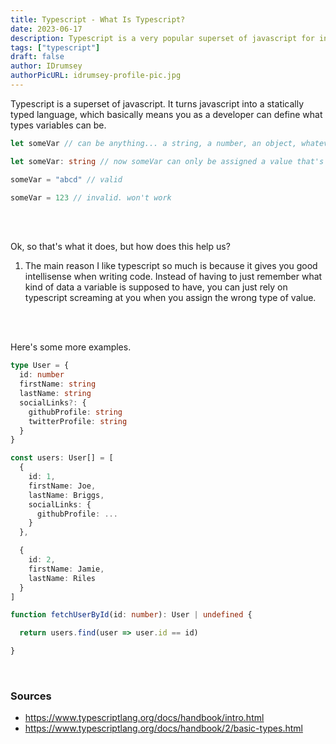 ```yaml
---
title: Typescript - What Is Typescript?
date: 2023-06-17
description: Typescript is a very popular superset of javascript for integrating static typing into your code.
tags: ["typescript"]
draft: false
author: IDrumsey
authorPicURL: idrumsey-profile-pic.jpg
---
```


Typescript is a superset of javascript. It turns javascript into a statically typed language, which basically means you as a developer can define what types variables can be.

```javascript title="Example:"
let someVar // can be anything... a string, a number, an object, whatever
```

```typescript
let someVar: string // now someVar can only be assigned a value that's a string

someVar = "abcd" // valid

someVar = 123 // invalid. won't work
```

<br />
<br />

Ok, so that's what it does, but how does this help us?

1. The main reason I like typescript so much is because it gives you good intellisense when writing code. Instead of having to just remember what kind of data a variable is supposed to have, you can just rely on typescript screaming at you when you assign the wrong type of value.

<br />
<br />

Here's some more examples.

```ts
type User = {
  id: number
  firstName: string
  lastName: string
  socialLinks?: {
    githubProfile: string
    twitterProfile: string
  }
}

const users: User[] = [
  {
    id: 1,
    firstName: Joe,
    lastName: Briggs,
    socialLinks: {
      githubProfile: ...
    }
  },

  {
    id: 2,
    firstName: Jamie,
    lastName: Riles
  }
]

function fetchUserById(id: number): User | undefined {

  return users.find(user => user.id == id)

}
```

<br />

### Sources

- https://www.typescriptlang.org/docs/handbook/intro.html
- https://www.typescriptlang.org/docs/handbook/2/basic-types.html
